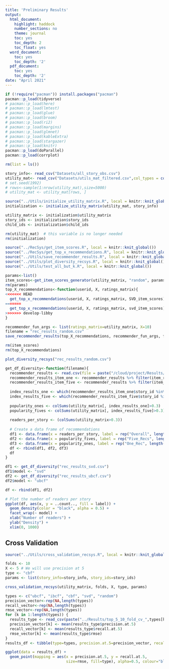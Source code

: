 ```yaml
---
title: 'Preliminary Results'
output:
  html_document:
    highlight: haddock
    number_sections: no
    theme: journal
    toc: yes
    toc_depth: 2
    toc_float: yes
  word_document:
    toc: yes
    toc_depth: '2'
  pdf_document:
    toc: yes
    toc_depth: '2'
date: "April 2021"
---
```


```r
if (!require("pacman")) install.packages("pacman")
pacman::p_load(tidyverse)
# pacman::p_load(here)
# pacman::p_load(lmtest)
# pacman::p_load(glue)
# pacman::p_load(broom)
# pacman::p_load(ri2)
# pacman::p_load(margins)
# pacman::p_load(glmnet) 
# pacman::p_load(kableExtra)
# pacman::p_load(stargazer)
# pacman::p_load(knitr)
pacman::p_load(doParallel)
pacman::p_load(corrplot)

rm(list = ls())

story_info<- read_csv("Datasets/all_story_obs.csv")
utility_mat<- read_csv("Datasets/utils_mat_filtered.csv",col_types = cols(.default = col_double()))
# set.seed(1992)
# rows<-sample(1:nrow(utility_mat),size=5000)
# utility_mat <- utility_mat[rows, ]

source("../Utils/initialize_utility_matrix.R", local = knitr::knit_global())
initialization <- initialize_utility_matrix(utility_mat, story_info)

utility_matrix <- initialization$utility_matrix
story_ids <- initialization$story_ids
child_ids <- initialization$child_ids

rm(utility_mat)  # this variable is no longer needed
rm(initialization)
```

```r
source("../RecSys/get_item_scores.R", local = knitr::knit_global())
source("../RecSys/get_top_x_recommendations.R", local = knitr::knit_global())
source("../Utils/save_recommender_results.R", local = knitr::knit_global())
source("../Utils/plot_diversity_recsys.R", local = knitr::knit_global())
source("../Utils/test_all_but_k.R", local = knitr::knit_global())
```

```r
params<-list()
item_scores<-get_item_scores_generator(utility_matrix, "random", params)
rm(params)
top_X_recommendations<-function(userid, X, ratings_matrix){
<<<<<<< HEAD
  get_top_x_recommendations(userid, X, ratings_matrix, SVD_item_scores)
=======
  get_top_x_recommendations(userid, X, ratings_matrix, svd_item_scores)
>>>>>>> develop-libby
}

recommender_fun_args <- list(ratings_matrix=utility_matrix, X=10)
filename = "rec_results_random.csv"
save_recommender_results(top_X_recommendations, recommender_fun_args, filename, full=TRUE)

rm(item_scores)
rm(top_X_recommendations)
```

```r
plot_diversity_recsys("rec_results_random.csv")
```
```r
get_df_diversity<-function(filename){
  recommender_results <- read.csv(file = paste("/cloud/project/Results/",filename, sep = ""))
  recommender_results_item_one <- recommender_results %>% filter(item_rank <= 1) %>% select(story_id) %>% unique()
  recommender_results_item_five <- recommender_results %>% filter(item_rank <= 5) %>% select(story_id) %>% unique()
    
  index_results_one <- which(recommender_results_item_one$story_id %in% story_ids)
  index_results_five <- which(recommender_results_item_five$story_id %in% story_ids)
    
  popularity_ones <- colSums(utility_matrix[, index_results_one]>0.3)
  popularity_fives <- colSums(utility_matrix[, index_results_five]>0.3)
    
  readers_per_story <- (colSums(utility_matrix>0.3))
    
  # Create a data frame of recommendations
  df1 <- data.frame(x = readers_per_story, label = rep("Overall", length(readers_per_story)))
  df2 <- data.frame(x = popularity_fives, label = rep("Five_Recs", length(popularity_fives)))
  df3 <- data.frame(x = popularity_ones, label = rep("One_Rec", length(popularity_ones)))
  df <- rbind(df1, df2, df3)
  df
}

df1 <- get_df_diversity("rec_results_svd.csv")
df1$model <- "svd"
df2 <- get_df_diversity("rec_results_ubcf.csv")
df2$model <- "ubcf"

df <- rbind(df1, df2)

# Plot the number of readers per story
ggplot(df, aes(x, y = ..count.., fill = label)) +
  geom_density(color = "black", alpha = 0.5) +
  facet_wrap(~ model) +
  xlab("Number of readers") +
  ylab("Density") + 
  xlim(0, 1000)
```

## Cross Validation

```r
source("../Utils/cross_validation_recsys.R", local = knitr::knit_global())

folds <- 10
X <- 5 # We will use precision at 5
type <- "cbf"
params <- list(story_info=story_info, story_ids=story_ids)

cross_validation_recsys(utility_matrix, folds, X, type, params)
```

```r
types <- c("ubcf", "ibcf", "cbf", "svd", "random")
precision_vector<-rep(NA,length(types))
recall_vector<-rep(NA,length(types))
rmse_vector<-rep(NA,length(types))
for (k in 1:length(types)) {
  results_type <- read_csv(paste("../Results/top_5_10_fold_cv_",types[k],".csv", sep = ""))
  precision_vector[k] <- mean(results_type$precision.at.5)
  recall_vector[k] <- mean(results_type$recall.at.5)
  rmse_vector[k] <- mean(results_type$rmse)
}
results_df <- tibble(type=types, precision.at.5=precision_vector, recall.at.5=recall_vector, rmse=rmse_vector)

ggplot(data = results_df) + 
  geom_point(mapping = aes(x = precision.at.5, y = recall.at.5,
                           size=rmse, fill=type), alpha=0.5, colour="black", pch=21)
```
